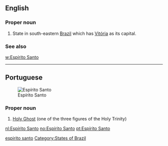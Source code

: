 ==English==

===Proper noun===
{{en-proper noun|sg=[[Espírito]] [[santo|Santo]]}}

# State in south-eastern [[Brazil]] which has [[Vitória]] as its capital.

===See also===
[[w:Espírito Santo]]

[[Category:English terms spelled with Í|espirito santo]]
[[Category:States of Brazil]]

----

==Portuguese==
[[Image:Brazil State EspiritoSanto.svg|thumb|Espírito Santo]]

===Proper noun===
{{infl|pt|proper noun}}

# [[Holy Ghost]] (one of the three figures of the Holy Trinity)

{{tbot entry|Portuguese|Holy Ghost|2009|July|pt}}

[[nl:Espírito Santo]]
[[no:Espírito Santo]]
[[pt:Espírito Santo]]
